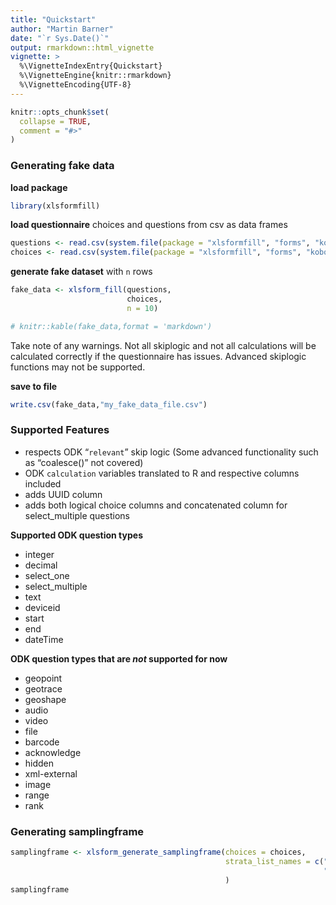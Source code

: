 ```yaml
---
title: "Quickstart"
author: "Martin Barner"
date: "`r Sys.Date()`"
output: rmarkdown::html_vignette
vignette: >
  %\VignetteIndexEntry{Quickstart}
  %\VignetteEngine{knitr::rmarkdown}
  %\VignetteEncoding{UTF-8}
---
```


```r
knitr::opts_chunk$set(
  collapse = TRUE,
  comment = "#>"
)
```

### Generating fake data

**load package**

```r
library(xlsformfill)
```

**load questionnaire** choices and questions from csv as data frames

```r
questions <- read.csv(system.file(package = "xlsformfill", "forms", "kobo_questions.csv"), stringsAsFactors = FALSE)
choices <- read.csv(system.file(package = "xlsformfill", "forms", "kobo_choices.csv"), stringsAsFactors = FALSE)
```

**generate fake dataset** with ` n ` rows

```r
fake_data <- xlsform_fill(questions,
                          choices,
                          n = 10)


```

```r
# knitr::kable(fake_data,format = 'markdown')

```

Take note of any warnings. Not all skiplogic and not all calculations will be calculated correctly if the questionnaire has issues. Advanced skiplogic functions may not be supported.

<!-- **Example Output** -->

<!-- ```{r,results='asis',echo=FALSE} -->
<!-- knitr::kable(fake_data) -->
<!-- ``` -->

**save to file**
```r
write.csv(fake_data,"my_fake_data_file.csv")
```


### Supported Features

- respects ODK "`relevant`" skip logic (Some advanced functionality such as "coalesce()" not covered)
- ODK `calculation` variables translated to R and respective columns included
- adds UUID column
- adds both logical choice columns and concatenated column for select_multiple questions

**Supported ODK question types**

- integer
- decimal
- select_one
- select_multiple
- text
- deviceid
- start
- end
- dateTime

**ODK question types that are _not_ supported for now**

- geopoint
- geotrace
- geoshape
- audio
- video
- file
- barcode
- acknowledge
- hidden
- xml-external
- image
- range
- rank


### Generating samplingframe


```r
samplingframe <- xlsform_generate_samplingframe(choices = choices,
                                                strata_list_names = c("urban_rural",
                                                                      "province")
                                                )
samplingframe
```
